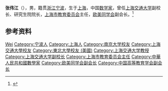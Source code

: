 '''张伟江'''（{{bd|1946年|6月|}}），男，籍贯[[浙江|浙江]][[宁波|宁波]]，生于[[上海|上海]]，中国[[数学家|数学家]]，曾任[[上海交通大学|上海交通大学]]副校长、研究生院院长，[[上海市教育委员会|上海市教育委员会]]主任，[[欧美同学会|欧美同学会]]副会长。<ref>{{Cite web|title=构建人才成长“立交桥”|url=http://www.gmw.cn/01gmrb/2004-01/15/09-BFD3B8893F228A0E48256E1B0081ADA6.htm|accessdate=2020-12-03|work=光明日报|archive-date=2020-12-03|archive-url=https://web.archive.org/web/20201203200820/http://www.gmw.cn/01gmrb/2004-01/15/09-BFD3B8893F228A0E48256E1B0081ADA6.htm}}</ref>

== 参考资料 ==
{{reflist}}

{{中国人物小作品}}
{{Navboxes
| title  = 张伟江在[[欧美同学会|欧美同学会]]的职务
| list1  =
{{欧美同学会第六届理事会}}
}}
{{Navboxes 
| title  = 张伟江在[[中国高等教育学会|中国高等教育学会]]的职务
| list1  =
{{中国高等教育学会第四届理事会}}
{{中国高等教育学会第五届理事会}}
{{中国高等教育学会第六届理事会}}
}}

{{Authority control}}
{{DEFAULTSORT:Zhang张}}
[[Category:张姓|Wei]]
[[Category:宁波人|Category:宁波人]]
[[Category:上海人|Category:上海人]]
[[Category:南京大学校友|Category:南京大学校友]]
[[Category:上海交通大學校友|Category:上海交通大學校友]]
[[Category:東北大學校友_(美國)|Category:東北大學校友 (美國)]]
[[Category:上海交通大学教授|Category:上海交通大学教授]]
[[Category:上海交通大学副校长|Category:上海交通大学副校长]]
[[Category:上海市教育委员会主任|Category:上海市教育委员会主任]]
[[Category:中華人民共和國數學家|Category:中華人民共和國數學家]]
[[Category:欧美同学会副会长|Category:欧美同学会副会长]]
[[Category:中国高等教育学会副会长|Category:中国高等教育学会副会长]]